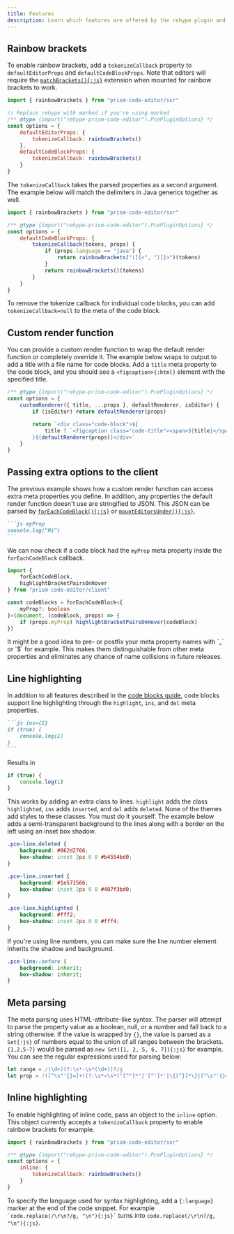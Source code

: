 ```yaml
---
title: Features
description: Learn which features are offered by the rehype plugin and marked extension.
---
```



## Rainbow brackets

To enable rainbow brackets, add a `tokenizeCallback` property to `defaultEditorProps` and `defaultCodeBlockProps`. Note that editors will require the [`matchBrackets(){:js}`](/api-reference/match-brackets/f-matchbrackets) extension when mounted for rainbow brackets to work.

```js editor="false"
import { rainbowBrackets } from "prism-code-editor/ssr"

// Replace rehype with marked if you're using marked
/** @type {import("rehype-prism-code-editor").PcePluginOptions} */
const options = {
	defaultEditorProps: {
		tokenizeCallback: rainbowBrackets()
	},
	defaultCodeBlockProps: {
		tokenizeCallback: rainbowBrackets()
	}
}
```

The `tokenizeCallback` takes the parsed properties as a second argument. The example below will match the delimiters in Java generics together as well.

```js editor="false"
import { rainbowBrackets } from "prism-code-editor/ssr"

/** @type {import("rehype-prism-code-editor").PcePluginOptions} */
const options = {
	defaultCodeBlockProps: {
		tokenizeCallback(tokens, props) {
			if (props.language == "java") {
				return rainbowBrackets("([{<", ")]}>")(tokens)
			}
			return rainbowBrackets()(tokens)
		}
	}
}
```

To remove the tokenize callback for individual code blocks, you can add `tokenizeCallback=null` to the meta of the code block.

## Custom render function

You can provide a custom render function to wrap the default render function or completely override it. The example below wraps to output to add a title with a file name for code blocks. Add a `title` meta property to the code block, and you should see a `<figcaption>{:html}` element with the specified title.

```js editor="false"
/** @type {import("rehype-prism-code-editor").PcePluginOptions} */
const options = {
	customRenderer({ title, ...props }, defaultRenderer, isEditor) {
		if (isEditor) return defaultRenderer(props)

		return `<div class="code-block">${
			title ? `<figcaption class="code-title"><span>${title}</span></figcaption>` : ""
		}${defaultRenderer(props)}</div>`
	}
}
```

## Passing extra options to the client

The previous example shows how a custom render function can access extra meta properties you define. In addition, any properties the default render function doesn't use are stringified to JSON. This JSON can be parsed by [`forEachCodeBlock(){:js}`](/api-reference/client/f-foreachcodeblock) or [`mountEditorsUnder(){:js}`](/api-reference/client/f-mounteditorsunder).

````markdown editor="false"
```js myProp
console.log("Hi")
```
````

We can now check if a code block had the `myProp` meta property inside the `forEachCodeBlock` callback.

```ts editor="false"
import {
	forEachCodeBlock,
	highlightBracketPairsOnHover
} from "prism-code-editor/client"

const codeBlocks = forEachCodeBlock<{
	myProp?: boolean
}>(document, (codeBlock, props) => {
	if (props.myProp) highlightBracketPairsOnHover(codeBlock)
})
```

<Aside type="tip">
	It might be a good idea to pre- or postfix your meta property names with `_` or `$` for example. This makes them distinguishable from other meta properties and eliminates any chance of name collisions in future releases.
</Aside>


## Line highlighting

In addition to all features described in the [code blocks guide](/guides/code-blocks), code blocks support line highlighting through the `highlight`, `ins`, and `del` meta properties.

````markdown editor="false"
```js ins={2}
if (true) {
	console.log(1)
}
```
````

Results in

```js editor="false" ins={2}
if (true) {
	console.log(1)
}
```

This works by adding an extra class to lines. `highlight` adds the class `highlighted`, `ins` adds `inserted`, and `del` adds `deleted`. None of the themes add styles to these classes. You must do it yourself. The example below adds a semi-transparent background to the lines along with a border on the left using an inset box shadow.

```css editor="false"
.pce-line.deleted {
	background: #862d2766;
	box-shadow: inset 2px 0 0 #b4554bd0;
}

.pce-line.inserted {
	background: #1e571566;
	box-shadow: inset 2px 0 0 #487f3bd0;
}

.pce-line.highlighted {
	background: #fff2;
	box-shadow: inset 2px 0 0 #fff4;
}
```

If you're using line numbers, you can make sure the line number element inherits the shadow and background.

```css editor="false"
.pce-line::before {
	background: inherit;
	box-shadow: inherit;
}
```

## Meta parsing

The meta parsing uses HTML-attribute-like syntax. The parser will attempt to parse the property value as a boolean, null, or a number and fall back to a string otherwise. If the value is wrapped by `{}`, the value is parsed as a `Set{:js}` of numbers equal to the union of all ranges between the brackets. `{1,2,5-7}` would be parsed as `new Set([1, 2, 5, 6, 7]){:js}` for example. You can see the regular expressions used for parsing below:

```js editor="false"
let range = /(\d+)(?:\s*-\s*(\d+))?/g
let prop = /([^\s"'{}=]+)(?:\s*=\s*("[^"]*"|'[^']*'|\{[^}]*\}|[^\s"'{}=]+))?/g
```

## Inline highlighting

To enable highlighting of inline code, pass an object to the `inline` option. This object currently accepts a `tokenizeCallback` property to enable rainbow brackets for example.

```js editor="false"
import { rainbowBrackets } from "prism-code-editor/ssr"

/** @type {import("rehype-prism-code-editor").PcePluginOptions} */
const options = {
	inline: {
		tokenizeCallback: rainbowBrackets()
	}
}
```

To specify the language used for syntax highlighting, add a `{:language}` marker at the end of the code snippet. For example `` `code.replace(/\r\n?/g, "\n"){:js}` `` turns into `code.replace(/\r\n?/g, "\n"){:js}`.
